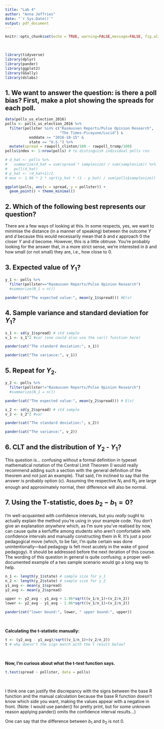 ```yaml
---
title: "Lab 4"
author: "Anna Jeffries"
date: "`r Sys.Date()`"
output: pdf_document
---
```


```r
knitr::opts_chunk$set(echo = TRUE, warning=FALSE,message=FALSE, fig.align='center')
```

\  

```r
library(tidyverse)
library(dplyr)
library(pander)
library(ggplot2)
library(GGally)
library(dslabs)
```

## 1. We want to answer the question: is there a poll bias? First, make a plot showing the spreads for each poll.

```r
data(polls_us_election_2016)
polls <- polls_us_election_2016 %>%
  filter(pollster %in% c("Rasmussen Reports/Pulse Opinion Research",
                         "The Times-Picayune/Lucid") &
           enddate >= "2016-10-15" &
           state == "U.S.") %>%
  mutate(spread = rawpoll_clinton/100 - rawpoll_trump/100)
polls$index <- 1:nrow(polls) # to distinguish individual polls run

# d_hat <- polls %>%
#   summarize(d_hat = sum(spread * samplesize) / sum(samplesize)) %>%
#   pull(d_hat)
# p_hat <- (d_hat+1)/2
# moe <- 1.96 * 2 * sqrt(p_hat * (1 - p_hat) / sum(polls$samplesize))
```


```r
ggplot(polls, aes(x = spread, y = pollster)) +
  geom_point() + theme_minimal()
```

## 2. Which of the following best represents our question?

There are a few ways of looking at this. In some respects, yes, we want to minimise the distance (in a manner of speaking) between the outcome $Y$ and $d$ because this would necessarily mean that $b$ and $\epsilon$ approach 0 the closer $Y$ and $d$ become. However, this is a little obtruse. You're probably looking for the answer that, in a more strict sense, we're interested in $b$ and how small (or not small) they are, i.e., how close to 0. 

## 3. Expected value of $Y_1$?

```r
y_1 <- polls %>%
  filter(pollster=="Rasmussen Reports/Pulse Opinion Research") 
  #summarize(N_1 = n())

pander(cat("The expected value:", mean(y_1$spread))) #E(x)
```

## 4. Sample variance and standard deviation for $Y_1$? 

```r
s_1 <- sd(y_1$spread) # std sample
v_1 <- s_1^2 #var (one could also use the var() function here)

pander(cat("The standard deviation:", s_1))
```


```r
pander(cat("The variance:", v_1))
```

## 5. Repeat for $Y_2$.

```r
y_2 <- polls %>%
  filter(pollster!="Rasmussen Reports/Pulse Opinion Research") 
  #summarize(N_1 = n())

pander(cat("The expected value:", mean(y_2$spread))) # E(x)
```
```r
s_2 <- sd(y_2$spread) # std sample
v_2 <- s_2^2 #var

pander(cat("The standard deviation:", s_2))
```


```r
pander(cat("The variance:", v_2))
```



## 6. CLT and the distribution of $Y_2$ - $Y_1$?

This question is... confusing without a formal definition in typeset mathematical notation of the Central Limit Theorem (I would really recommend adding such a section with the general definition of the theorem and not just an example). That said, I'm inclined to say that the answer is probably option (c). Assuming the respective $N_1$ and $N_2$ are large enough and approximately normal, their difference will also be normal. 

## 7.  Using the T-statistic, does $b_2 - b_1 = 0$?

I'm well-acquainted with confidence intervals, but you *really* ought to actually explain the method you're using in your example code. You don't give an explanation *anywhere* which, as I'm sure you've realised by now, can cause quite a kerfuffle among students who aren't comfortable with confidence intervals and manually constructing them in R. It's just a poor pedagogical move (which, to be fair, I'm quite certain was done unintentionally—bad pedagogy is felt most acutely in the wake of good pedagogy). It should be addressed before the next iteration of this course. The wording of this question in general is quite confusing; a proper well-documented example of a two sample scenario would go a long way to help.

  

```r
n_1 <- length(y_1$state) # sample size for y_1
n_2 <- length(y_2$state) # sample size for y_2
y1_avg <- mean(y_1$spread)
y2_avg <- mean(y_2$spread)

upper <- y2_avg - y1_avg + 1.96*sqrt((v_1/n_1)+(v_2/n_2))
lower <- y2_avg - y1_avg - 1.96*sqrt((v_1/n_1)+(v_2/n_2))

pander(cat("lower bound:", lower, " upper bound:", upper))
```

\   

**Calculating the t-statistic manually:**  
  

```r
t <- (y2_avg - y1_avg)/sqrt((v_1/n_1)+(v_2/n_2))
t # why doesn't the sign match with the t result below?
```
\  

**Now, I'm curious about what the t-test function says.**  
  

```r
t.test(spread ~ pollster, data = polls)
```
\  

I think one can justify the discrepancy with the signs between the base R function and the manual calculation because the base R function doesn't know which side you want, making the values appear with a negative in front. (Note: I would use pander() for pretty print, but for some unknown reason applying pander() omits the confidence interval results...)

One can say that the difference between $b_1$ and $b_2$ is not 0.

